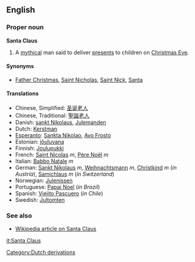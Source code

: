 ==English==
===Proper noun===
'''Santa Claus'''

#A [[mythical]] man said to deliver [[present]]s to children on [[Christmas Eve]].

====Synonyms====
*[[Father Christmas]], [[Saint Nicholas]], [[Saint Nick]], [[Santa]]

====Translations====
*Chinese, Simplified: [[圣诞老人]]
*Chinese, Traditional: [[聖誕老人]]
*Danish: [[sankt Nikolaus]], [[Julemanden]]
*Dutch: [[Kerstman]]
*[[Esperanto]]: [[Sankta Nikolao]], [[Avo Frosto]]
*Estonian: [[jõuluvana]]
*Finnish: [[Joulupukki]]
*French: [[Saint Nicolas]] ''m'', [[Père Noël]] ''m''
*Italian: [[Babbo Natale]] ''m''
*German: [[Sankt Nikolaus]] ''m'', [[Weihnachtsmann]] ''m'', [[Christkind]] ''m'' (''in Austria''), [[Samichlaus]] ''m'' (''in Switzerland'')
*Norwegian: [[Julenissen]]
*Portuguese: [[Papai Noel]] (''in Brazil'')
*Spanish: [[Viejito Pascuero]] (''in Chile'')
*Swedish: [[Jultomten]]

===See also===
*[[w:Santa Claus|Wikipedia article on Santa Claus]]

[[it:Santa Claus]]
[[Category:Dutch derivations]]